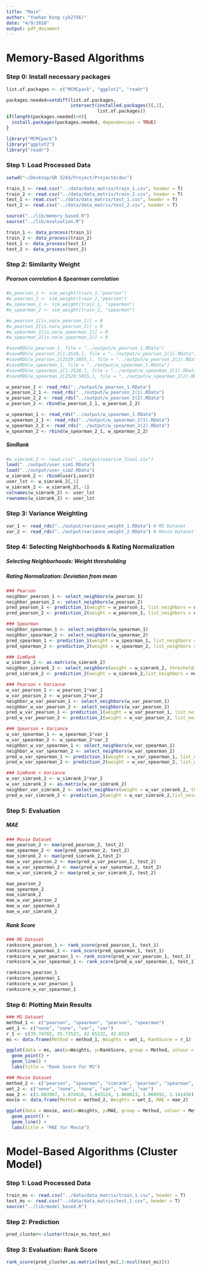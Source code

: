```yaml
---
title: "Main"
author: "Yuehan Kong (yk2756)"
date: "4/9/2018"
output: pdf_document
---
```


# Memory-Based Algorithms

### Step 0: Install necessary packages
```r
list.of.packages <- c("MCMCpack", "ggplot2", "readr")

packages.needed=setdiff(list.of.packages, 
                        intersect(installed.packages()[,1], 
                                  list.of.packages))
if(length(packages.needed)>0){
  install.packages(packages.needed, dependencies = TRUE)
}

library("MCMCpack")
library("ggplot2")
library("readr")
```

### Step 1: Load Processed Data
```r
setwd("~/Desktop/GR 5243/Project/Project4/doc")

train_1 <- read.csv("../data/data_matrix/train_1.csv", header = T)
train_2 <- read.csv("../data/data_matrix/train_2.csv", header = T)
test_1 <- read.csv("../data/data_matrix/test_1.csv", header = T)
test_2 <- read.csv("../data/data_matrix/test_2.csv", header = T)

source("../lib/memory_based.R")
source("../lib/evaluation.R")

train_1 <- data_process(train_1)
train_2 <- data_process(train_2)
test_1 <- data_process(test_1)
test_2 <- data_process(test_2)
```

### Step 2: Similarity Weight
##### Pearson correlation & Spearman correlation
```r
#w_pearson_1 <- sim_weight(train_1,"pearson") 
#w_pearson_2 <- sim_weight(train_2,"pearson")
#w_spearman_1 <- sim_weight(train_1, "spearman")
#w_spearman_2 <- sim_weight(train_2, "spearman")

#w_pearson_1[is.na(w_pearson_1)] = 0
#w_pearson_2[is.na(w_pearson_2)] = 0
#w_spearman_1[is.na(w_spearman_1)] = 0
#w_spearman_2[is.na(w_spearman_2)] = 0

#saveRDS(w_pearson_1, file = "../output/w_pearson_1.RData")
#saveRDS(w_pearson_2[1:2528,], file = "../output/w_pearson_2(1).RData")
#saveRDS(w_pearson_2[2529:5055,], file = "../output/w_pearson_2(2).RData")
#saveRDS(w_spearman_1, file = "../output/w_spearman_1.RData")
#saveRDS(w_spearman_2[1:2528,], file = "../output/w_spearman_2(1).RData")
#saveRDS(w_spearman_2[2529:5055,], file = "../output/w_spearman_2(2).RData")

w_pearson_1 <- read_rds("../output/w_pearson_1.RData")
w_pearson_2_1 <- read_rds("../output/w_pearson_2(1).RData")
w_pearson_2_2 <- read_rds("../output/w_pearson_2(2).RData")
w_pearson_2 <- rbind(w_pearson_2_1, w_pearson_2_2)

w_spearman_1 <- read_rds("../output/w_spearman_1.RData")
w_spearman_2_1 <- read_rds("../output/w_spearman_2(1).RData")
w_spearman_2_2 <- read_rds("../output/w_spearman_2(2).RData")
w_spearman_2 <- rbind(w_spearman_2_1, w_spearman_2_2)
```

##### SimRank
```r
#w_simrank_2 <- read.csv("../output/usersim_final.csv")
load("../output/user_sim1.RData")
load("../output/user_sim2.RData")
w_simrank_2 <- rbind(user1,user2)
user_lst <- w_simrank_2[,1]
w_simrank_2 <- w_simrank_2[,-1]
colnames(w_simrank_2) <- user_lst
rownames(w_simrank_2) <- user_lst
```

### Step 3: Variance Weighting
```r
var_1 <- read_rds("../output/variance_weight_1.RData") # MS Dataset
var_2 <- read_rds("../output/variance_weight_2.RData") # Movie Dataset
```

### Step 4: Selecting Neighborhoods & Rating Normalization
##### Selecting Neighborhoods: Weight thresholding
##### Rating Normalization: Deviation from mean

```r
### Pearson
neighbor_pearson_1 <- select_neighbors(w_pearson_1)
neighbor_pearson_2 <- select_neighbors(w_pearson_2)
pred_pearson_1 <- prediction_1(weight = w_pearson_1, list_neighbors = neighbor_pearson_1)
pred_pearson_2 <- prediction_2(weight = w_pearson_2, list_neighbors = neighbor_pearson_2)

### Spearman
neighbor_spearman_1 <- select_neighbors(w_spearman_1)
neighbor_spearman_2 <- select_neighbors(w_spearman_2)
pred_spearman_1 <- prediction_1(weight = w_spearman_1, list_neighbors = neighbor_spearman_1)
pred_spearman_2 <- prediction_2(weight = w_spearman_2, list_neighbors = neighbor_spearman_2)

### SimRank
w_simrank_2 <- as.matrix(w_simrank_2)
neighbor_simrank_2 <- select_neighbors(weight = w_simrank_2, thresholding = 0.006)
pred_simrank_2 <- prediction_2(weight = w_simrank_2,list_neighbors = neighbor_simrank_2)

### Pearson + Variance
w_var_pearson_1 <- w_pearson_1*var_1 
w_var_pearson_2 <- w_pearson_2*var_2
neighbor_w_var_pearson_1 <- select_neighbors(w_var_pearson_1)
neighbor_w_var_pearson_2 <- select_neighbors(w_var_pearson_2)
pred_w_var_pearson_1 <- prediction_1(weight = w_var_pearson_1, list_neighbors = neighbor_w_var_pearson_1)
pred_w_var_pearson_2 <- prediction_2(weight = w_var_pearson_2, list_neighbors = neighbor_w_var_pearson_2)

### Spearson + Variance
w_var_spearman_1 <- w_spearman_1*var_1
w_var_spearman_2 <- w_spearman_2*var_2
neighbor_w_var_spearman_1 <- select_neighbors(w_var_spearman_1)
neighbor_w_var_spearman_2 <- select_neighbors(w_var_spearman_2)
pred_w_var_spearman_1 <- prediction_1(weight = w_var_spearman_1, list_neighbors = neighbor_w_var_spearman_1)
pred_w_var_spearman_2 <- prediction_2(weight = w_var_spearman_2, list_neighbors = neighbor_w_var_spearman_2)

### SimRank + Variance
w_var_simrank_2 <- w_simrank_2*var_2
w_var_simrank_2 <- as.matrix(w_var_simrank_2)
neighbor_var_simrank_2 <- select_neighbors(weight = w_var_simrank_2, thresholding = 0.006)
pred_w_var_simrank_2 <- prediction_2(weight = w_var_simrank_2,list_neighbors = neighbor_var_simrank_2)
```

### Step 5: Evaluation
##### MAE 
```r
### Movie Dataset
mae_pearson_2 <- mae(pred_pearson_2, test_2)
mae_spearman_2 <- mae(pred_spearman_2, test_2)
mae_simrank_2 <- mae(pred_simrank_2,test_2)
mae_w_var_pearson_2 <- mae(pred_w_var_pearson_2, test_2)
mae_w_var_spearman_2 <- mae(pred_w_var_spearman_2, test_2)
mae_w_var_simrank_2 <- mae(pred_w_var_simrank_2, test_2)

mae_pearson_2
mae_spearman_2
mae_simrank_2
mae_w_var_pearson_2
mae_w_var_spearman_2
mae_w_var_simrank_2
```

##### Rank Score
```r
### MS Dataset
rankscore_pearson_1 <- rank_score(pred_pearson_1, test_1)
rankscore_spearman_1 <- rank_score(pred_spearman_1, test_1)
rankscore_w_var_pearson_1 <- rank_score(pred_w_var_pearson_1, test_1)
rankscore_w_var_spearman_1 <- rank_score(pred_w_var_spearman_1, test_1)

rankscore_pearson_1
rankscore_spearman_1
rankscore_w_var_pearson_1
rankscore_w_var_spearman_1
```

### Step 6: Plotting Main Results
```r
### MS Dataset
method_1 <- c("pearson", "spearman", "pearson", "spearman")
wet_1 <- c("none", "none", "var", "var")
r_1 <- c(35.74765, 35.73527, 42.65232, 42.652)
ms <- data.frame(Method = method_1, Weights = wet_1, RankScore = r_1)

ggplot(data = ms, aes(x=Weights, y=RankScore, group = Method, colour = Method)) +
  geom_point() +
  geom_line() +
  labs(title = "Rank Score for MS")

### Movie Dataset
method_2 <- c("pearson", "spearman", "simrank", "pearson", "spearman", "simrank")
wet_2 <- c("none", "none", "none", "var", "var", "var")
mae_2 <- c(1.083907, 1.074416, 1.043124, 1.068813, 1.069592, 1.141436)
movie <- data.frame(Method = method_2, Weights = wet_2, MAE = mae_2)

ggplot(data = movie, aes(x=Weights, y=MAE, group = Method, colour = Method)) +
  geom_point() +
  geom_line() +
  labs(title = "MAE for Movie")
```


# Model-Based Algorithms (Cluster Model)

### Step 1: Load Processed Data
```r
train_ms <- read.csv("../data/data_matrix/train_1.csv", header = T)
test_ms <- read.csv("../data/data_matrix/test_1.csv", header = T)
source("../lib/model_based.R")
```

### Step 2: Prediction
```r
pred_cluster<-cluster(train_ms,test_ms)
```


### Step 3: Evaluation: Rank Score
```r
rank_score(pred_cluster,as.matrix(test_ms[,3:ncol(test_ms)]))
```










